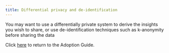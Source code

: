 ```yaml
---
title: Differential privacy and de-identification
---
```



You may want to use a differentially private system to derive the insights you wish to share, or use de-identification techniques such as k-anonymity before sharing the data

Click [here](/adoption-guide) to return to the Adoption Guide.
